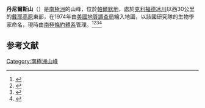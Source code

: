 {{Coord|70|34|S|64|36|W|source:GNIS|display=title}}

'''丹尼爾斯山'''（{{lang-en|Daniels Hill}}）是[[南極洲|南極洲]]的山峰，位於[[帕爾默地|帕爾默地]]，處於[[克利福德冰川|克利福德冰川]]以西30公里的[[戴耶高原|戴耶高原]]東部，在1974年由[[美國地質調查局|美國地質調查局]]繪入地圖，以該國研究隊的生物學家命名，現時由[[南極條約體系|南極條約體系]]管理。<ref>{{Cite web |url=https://books.google.com.hk/books?id=sAstAAAAMAAJ&q=%22Daniels+Hill%22+Antarctica&dq=%22Daniels+Hill%22+Antarctica&hl=zh-CN&sa=X&ved=0CBwQ6AEwAGoVChMIh5Gk6f2YyAIVSZGUCh2Kfg07 |title=Antarctica: an encyclopedia, |accessdate=2015-09-28 |archive-date=2016-03-04 |archive-url=https://web.archive.org/web/20160304074856/https://books.google.com.hk/books?id=sAstAAAAMAAJ&q=%22Daniels+Hill%22+Antarctica&dq=%22Daniels+Hill%22+Antarctica&hl=zh-CN&sa=X&ved=0CBwQ6AEwAGoVChMIh5Gk6f2YyAIVSZGUCh2Kfg07 |dead-url=no }}</ref><ref>{{Cite web |url=https://books.google.com.hk/books?id=n38aAQAAIAAJ&q=%22Daniels+Hill%22+Antarctica&dq=%22Daniels+Hill%22+Antarctica&hl=zh-CN&sa=X&ved=0CC8Q6AEwA2oVChMIh5Gk6f2YyAIVSZGUCh2Kfg07 |title=Scientific Reports |accessdate=2015-09-28 |archive-date=2016-03-04 |archive-url=https://web.archive.org/web/20160304073402/https://books.google.com.hk/books?id=n38aAQAAIAAJ&q=%22Daniels+Hill%22+Antarctica&dq=%22Daniels+Hill%22+Antarctica&hl=zh-CN&sa=X&ved=0CC8Q6AEwA2oVChMIh5Gk6f2YyAIVSZGUCh2Kfg07 |dead-url=no }}</ref><ref>{{Cite web |url=http://geonames.usgs.gov/apex/f?p=gnispq:5:::NO::P5_ANTAR_ID:3507 |title=Daniels Hill |access-date=2015-09-28 |archive-date=2021-06-02 |archive-url=https://web.archive.org/web/20210602215444/https://geonames.usgs.gov/apex/f?p=gnispq:5:::NO::P5_ANTAR_ID:3507 }}</ref><ref>{{Cite web |url=https://books.google.com.hk/books?hl=zh-CN&id=v4bzAAAAMAAJ&dq=%22Daniels+Hill%22+Antarctica&focus=searchwithinvolume&q=%22Daniels+Hill%22 |title=Bulletin |accessdate=2015-09-28 |archive-date=2016-03-04 |archive-url=https://web.archive.org/web/20160304093445/https://books.google.com.hk/books?hl=zh-CN&id=v4bzAAAAMAAJ&dq=%22Daniels+Hill%22+Antarctica&focus=searchwithinvolume&q=%22Daniels+Hill%22 |dead-url=no }}</ref>

==参考文献==
{{reflist}}

{{Antarctica-geo-stub}}
[[Category:南極洲山峰|Category:南極洲山峰]]